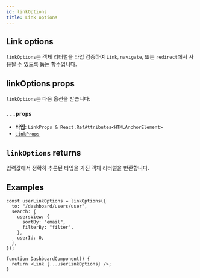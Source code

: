 ```yaml
---
id: linkOptions
title: Link options
---
```


## Link options

`linkOptions`는 객체 리터럴을 타입 검증하여 `Link`, `navigate`, 또는 `redirect`에서 사용될 수 있도록 돕는 함수입니다.

## linkOptions props

`linkOptions`는 다음 옵션을 받습니다:

### `...props`

- **타입**: `LinkProps & React.RefAttributes<HTMLAnchorElement>`
- [`LinkProps`](../types/LinkPropsType.md)

## `linkOptions` returns

입력값에서 정확히 추론된 타입을 가진 객체 리터럴을 반환합니다.

## Examples

```tsx
const userLinkOptions = linkOptions({
  to: "/dashboard/users/user",
  search: {
    usersView: {
      sortBy: "email",
      filterBy: "filter",
    },
    userId: 0,
  },
});

function DashboardComponent() {
  return <Link {...userLinkOptions} />;
}
```
